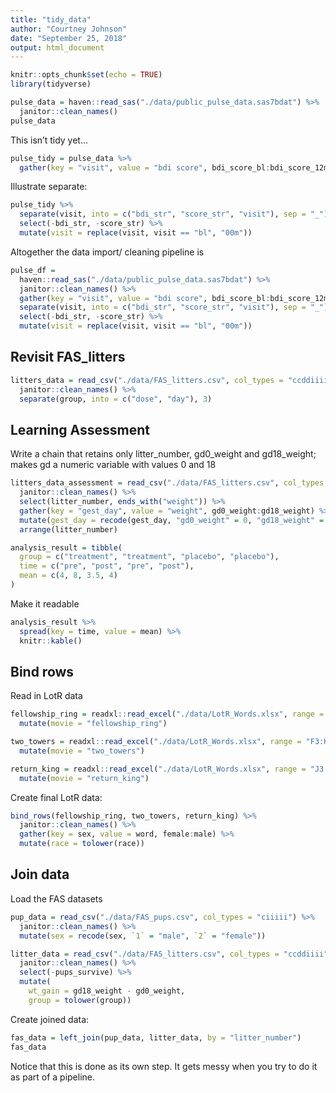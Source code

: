 ```yaml
---
title: "tidy_data"
author: "Courtney Johnson"
date: "September 25, 2018"
output: html_document
---
```


```r
knitr::opts_chunk$set(echo = TRUE)
library(tidyverse)
```
```r
pulse_data = haven::read_sas("./data/public_pulse_data.sas7bdat") %>%
  janitor::clean_names()
pulse_data
```

This isn't tidy yet...

```r
pulse_tidy = pulse_data %>%
  gather(key = "visit", value = "bdi score", bdi_score_bl:bdi_score_12m)
```

Illustrate separate:


```r
pulse_tidy %>%
  separate(visit, into = c("bdi_str", "score_str", "visit"), sep = "_") %>%
  select(-bdi_str, -score_str) %>%
  mutate(visit = replace(visit, visit == "bl", "00m"))
```

Altogether the data import/ cleaning pipeline is

```r
pulse_df = 
  haven::read_sas("./data/public_pulse_data.sas7bdat") %>%
  janitor::clean_names() %>%
  gather(key = "visit", value = "bdi score", bdi_score_bl:bdi_score_12m) %>%
  separate(visit, into = c("bdi_str", "score_str", "visit"), sep = "_") %>%
  select(-bdi_str, -score_str) %>%
  mutate(visit = replace(visit, visit == "bl", "00m"))
```

## Revisit FAS_litters

```r
litters_data = read_csv("./data/FAS_litters.csv", col_types = "ccddiiii") %>%
  janitor::clean_names() %>%
  separate(group, into = c("dose", "day"), 3) 
```

## Learning Assessment

Write a chain that retains only litter_number, gd0_weight and gd18_weight; makes gd a numeric variable with values 0 and 18

```r
litters_data_assessment = read_csv("./data/FAS_litters.csv", col_types = "ccddiiii") %>%
  janitor::clean_names() %>%
  select(litter_number, ends_with("weight")) %>%
  gather(key = "gest_day", value = "weight", gd0_weight:gd18_weight) %>%
  mutate(gest_day = recode(gest_day, "gd0_weight" = 0, "gd18_weight" = 18)) %>%
  arrange(litter_number) 
```

```r
analysis_result = tibble(
  group = c("treatment", "treatment", "placebo", "placebo"),
  time = c("pre", "post", "pre", "post"),
  mean = c(4, 8, 3.5, 4)
)
```

Make it readable

```r
analysis_result %>%
  spread(key = time, value = mean) %>%
  knitr::kable()
```


## Bind rows

Read in LotR data

```r
fellowship_ring = readxl::read_excel("./data/LotR_Words.xlsx", range = "B3:D6") %>%
  mutate(movie = "fellowship_ring")

two_towers = readxl::read_excel("./data/LotR_Words.xlsx", range = "F3:H6") %>%
  mutate(movie = "two_towers")

return_king = readxl::read_excel("./data/LotR_Words.xlsx", range = "J3:L6") %>%
  mutate(movie = "return_king")
```

Create final LotR data:

```r
bind_rows(fellowship_ring, two_towers, return_king) %>%
  janitor::clean_names() %>%
  gather(key = sex, value = word, female:male) %>%
  mutate(race = tolower(race))
```


## Join data

Load the FAS datasets

```r
pup_data = read_csv("./data/FAS_pups.csv", col_types = "ciiiii") %>%
  janitor::clean_names() %>%
  mutate(sex = recode(sex, `1` = "male", `2` = "female")) 

litter_data = read_csv("./data/FAS_litters.csv", col_types = "ccddiiii") %>%
  janitor::clean_names() %>%
  select(-pups_survive) %>%
  mutate(
    wt_gain = gd18_weight - gd0_weight,
    group = tolower(group))
```

Create joined data:

```r
fas_data = left_join(pup_data, litter_data, by = "litter_number")
fas_data
```

Notice that this is done as its own step. It gets messy when you try to do it as part of a pipeline.

